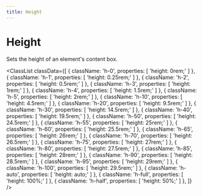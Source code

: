 ```yaml
---
title: Height
---
```



# Height

Sets the height of an element's content box.

<ClassList
  classData={[
    {
      className: 'h-0',
      properties: [
        'height: 0rem;'
      ]
    },
    {
      className: 'h-1',
      properties: [
        'height: 0.25rem;'
      ]
    },
    {
      className: 'h-2',
      properties: [
        'height: 0.5rem;'
      ]
    },
    {
      className: 'h-3',
      properties: [
        'height: 1rem;'
      ]
    },
    {
      className: 'h-4',
      properties: [
        'height: 1.5rem;'
      ]
    },
    {
      className: 'h-5',
      properties: [
        'height: 2rem;'
      ]
    },
    {
      className: 'h-10',
      properties: [
        'height: 4.5rem;'
      ]
    },
    {
      className: 'h-20',
      properties: [
        'height: 9.5rem;'
      ]
    },
    {
      className: 'h-30',
      properties: [
        'height: 14.5rem;'
      ]
    },
    {
      className: 'h-40',
      properties: [
        'height: 19.5rem;'
      ]
    },
    {
      className: 'h-50',
      properties: [
        'height: 24.5rem;'
      ]
    },
    {
      className: 'h-55',
      properties: [
        'height: 25rem;'
      ]
    },
    {
      className: 'h-60',
      properties: [
        'height: 25.5rem;'
      ]
    },
    {
      className: 'h-65',
      properties: [
        'height: 26rem;'
      ]
    },
    {
      className: 'h-70',
      properties: [
        'height: 26.5rem;'
      ]
    },
    {
      className: 'h-75',
      properties: [
        'height: 27rem;'
      ]
    },
    {
      className: 'h-80',
      properties: [
        'height: 27.5rem;'
      ]
    },
    {
      className: 'h-85',
      properties: [
        'height: 28rem;'
      ]
    },
    {
      className: 'h-90',
      properties: [
        'height: 28.5rem;'
      ]
    },
    {
      className: 'h-95',
      properties: [
        'height: 29rem;'
      ]
    },
    {
      className: 'h-100',
      properties: [
        'height: 29.5rem;'
      ]
    },
    {
      className: 'h-auto',
      properties: [
        'height: auto;'
      ]
    },
    {
      className: 'h-full',
      properties: [
        'height: 100%;'
      ]
    },
    {
      className: 'h-half',
      properties: [
        'height: 50%;'
      ]
    },
  ]}
/>
